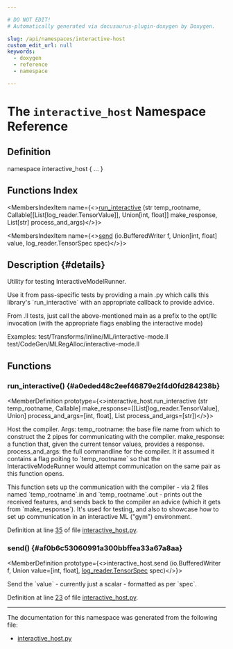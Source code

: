```yaml
---

# DO NOT EDIT!
# Automatically generated via docusaurus-plugin-doxygen by Doxygen.

slug: /api/namespaces/interactive-host
custom_edit_url: null
keywords:
  - doxygen
  - reference
  - namespace

---
```





# The `interactive_host` Namespace Reference

<DoxygenPage pluginConfig={pluginConfig}>



## Definition

<CodeBlock>namespace interactive&#95;host &#123; ... &#125;</CodeBlock>

## Functions Index

<MembersIndex>

<MembersIndexItem
  name={<><a href="#a0eded48c2eef46879e2f4d0fd284238b">run&#95;interactive</a> (str temp&#95;rootname, Callable&#91;&#91;List&#91;log&#95;reader.TensorValue&#93;&#93;, Union&#91;int, float&#93;&#93; make&#95;response, List&#91;str&#93; process&#95;and&#95;args)</>}>
</MembersIndexItem>

<MembersIndexItem
  name={<><a href="#af0b6c53060991a300bbffea33a67a8aa">send</a> (io.BufferedWriter f, Union&#91;int, float&#93; value, log&#95;reader.TensorSpec spec)</>}>
</MembersIndexItem>

</MembersIndex>

## Description {#details}


<CodeBlock>Utility for testing InteractiveModelRunner.

Use it from pass-specific tests by providing a main .py which calls this library&#39;s
&#96;run&#95;interactive&#96; with an appropriate callback to provide advice.

From .ll tests, just call the above-mentioned main as a prefix to the opt/llc
invocation (with the appropriate flags enabling the interactive mode)

Examples:
test/Transforms/Inline/ML/interactive-mode.ll
test/CodeGen/MLRegAlloc/interactive-mode.ll
</CodeBlock>

<SectionDefinition>

## Functions

### run&#95;interactive() {#a0eded48c2eef46879e2f4d0fd284238b}

<MemberDefinition
  prototype={<>interactive&#95;host.run&#95;interactive (str temp_rootname, Callable&#93; make_response=[[List[log_reader.TensorValue], Union&#93; process_and_args=[int, float], List process_and_args=[str])</>}>

<CodeBlock>Host the compiler.
Args:
  temp&#95;rootname: the base file name from which to construct the 2 pipes for
  communicating with the compiler.
  make&#95;response: a function that, given the current tensor values, provides a
  response.
  process&#95;and&#95;args: the full commandline for the compiler. It it assumed it
  contains a flag poiting to &#96;temp&#95;rootname&#96; so that the InteractiveModeRunner
  would attempt communication on the same pair as this function opens.

This function sets up the communication with the compiler - via 2 files named
&#96;temp&#95;rootname&#96;.in and &#96;temp&#95;rootname&#96;.out - prints out the received features,
and sends back to the compiler an advice (which it gets from &#96;make&#95;response&#96;).
It&#39;s used for testing, and also to showcase how to set up communication in an
interactive ML (&quot;gym&quot;) environment.
</CodeBlock>

Definition at line <a href="/docs/api/files/lib/lib/analysis/lib/analysis/models/interactive-host-py/#l00035">35</a> of file <a href="/docs/api/files/lib/lib/analysis/lib/analysis/models/interactive-host-py">interactive&#95;host.py</a>.
</MemberDefinition>

### send() {#af0b6c53060991a300bbffea33a67a8aa}

<MemberDefinition
  prototype={<>interactive&#95;host.send (io.BufferedWriter f, Union value=[int, float], <a href="/docs/api/classes/log-reader/tensorspec">log&#95;reader.TensorSpec</a> spec)</>}>

<CodeBlock>Send the &#96;value&#96; - currently just a scalar - formatted as per &#96;spec&#96;.</CodeBlock>

Definition at line <a href="/docs/api/files/lib/lib/analysis/lib/analysis/models/interactive-host-py/#l00023">23</a> of file <a href="/docs/api/files/lib/lib/analysis/lib/analysis/models/interactive-host-py">interactive&#95;host.py</a>.
</MemberDefinition>

</SectionDefinition>

<hr/>

The documentation for this namespace was generated from the following file:

<ul>
<li><a href="/docs/api/files/lib/lib/analysis/lib/analysis/models/interactive-host-py">interactive_host.py</a></li>
</ul>

</DoxygenPage>

